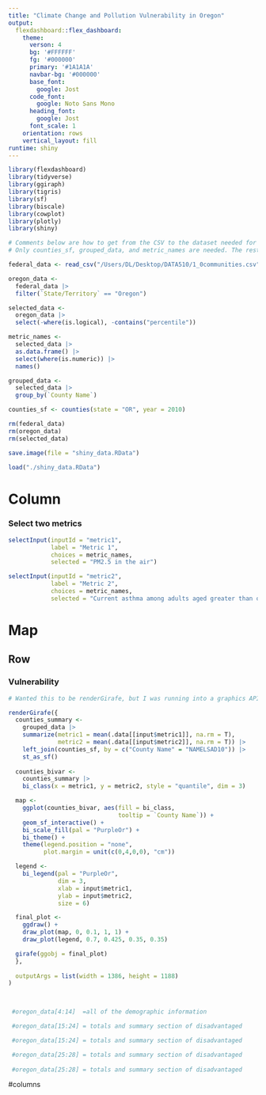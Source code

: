 ```yaml
---
title: "Climate Change and Pollution Vulnerability in Oregon"
output:
  flexdashboard::flex_dashboard:
    theme:
      verson: 4
      bg: '#FFFFFF'
      fg: '#000000'
      primary: '#1A1A1A'
      navbar-bg: '#000000'
      base_font:
        google: Jost
      code_font:
        google: Noto Sans Mono
      heading_font:
        google: Jost
      font_scale: 1
    orientation: rows
    vertical_layout: fill
runtime: shiny
---
```


```r
library(flexdashboard)
library(tidyverse)
library(ggiraph)
library(tigris)
library(sf)
library(biscale)
library(cowplot)
library(plotly)
library(shiny)

# Comments below are how to get from the CSV to the dataset needed for this prototype
# Only counties_sf, grouped_data, and metric_names are needed. The rest were removed before saving the .RData file.

federal_data <- read_csv("/Users/DL/Desktop/DATA510/1_0communities.csv")

oregon_data <-
  federal_data |>
  filter(`State/Territory` == "Oregon")

selected_data <-
  oregon_data |>
  select(-where(is.logical), -contains("percentile"))

metric_names <-
  selected_data |>
  as.data.frame() |>
  select(where(is.numeric)) |>
  names()

grouped_data <-
  selected_data |>
  group_by(`County Name`)

counties_sf <- counties(state = "OR", year = 2010)

rm(federal_data)
rm(oregon_data)
rm(selected_data)

save.image(file = "shiny_data.RData")

load("./shiny_data.RData")

```

Column {.sidebar data-width=320}
=====================================

### Select two metrics

```r
selectInput(inputId = "metric1",
            label = "Metric 1",
            choices = metric_names,
            selected = "PM2.5 in the air")

selectInput(inputId = "metric2",
            label = "Metric 2",
            choices = metric_names,
            selected = "Current asthma among adults aged greater than or equal to 18 years")
```

Map
=====================================

Row
-----------------------------------------------------------------------

### Vulnerability {.no-title}
```r
# Wanted this to be renderGirafe, but I was running into a graphics API version mismatch error with it

renderGirafe({
  counties_summary <-
    grouped_data |>
    summarize(metric1 = mean(.data[[input$metric1]], na.rm = T),
              metric2 = mean(.data[[input$metric2]], na.rm = T)) |>
    left_join(counties_sf, by = c("County Name" = "NAMELSAD10")) |>
    st_as_sf()
  
  counties_bivar <-
    counties_summary |>
    bi_class(x = metric1, y = metric2, style = "quantile", dim = 3)

  map <-
    ggplot(counties_bivar, aes(fill = bi_class,
                               tooltip = `County Name`)) +
    geom_sf_interactive() +
    bi_scale_fill(pal = "PurpleOr") +
    bi_theme() +
    theme(legend.position = "none",
          plot.margin = unit(c(0,4,0,0), "cm"))

  legend <-
    bi_legend(pal = "PurpleOr",
              dim = 3,
              xlab = input$metric1,
              ylab = input$metric2,
              size = 6)

  final_plot <- 
    ggdraw() +
    draw_plot(map, 0, 0.1, 1, 1) +
    draw_plot(legend, 0.7, 0.425, 0.35, 0.35)

  girafe(ggobj = final_plot)
  },
  
  outputArgs = list(width = 1386, height = 1188)
)


 
 #oregon_data[4:14]  =all of the demographic information

 #oregon_data[15:24] = totals and summary section of disadvantaged

 #oregon_data[15:24] = totals and summary section of disadvantaged

 #oregon_data[25:28] = totals and summary section of disadvantaged
                                                                                                                                    
 #oregon_data[25:28] = totals and summary section of disadvantaged


```

                                                                                                                                                                                                                                                                                                                                                                                                                                                                                                                                                                                                                                                                                                                                                                                                                                                                                                                                                                                                                                                                                                                                                                                                                                                                                                                                                                                                                                                                                                                                                                                                                                                                                                                                                                                                                                                                                                                                                                                                                                                                                                                                                                                                                                                                                                                                                                                                                                                                                                                                                                                                                                                                                                                                                                                                                                                                                                                                                                                                                                                                                                                                                                                                                                                                                                                                                                                                                                                                                                                                                                                                                                                                                                                                                                                                                                                                                                                                                                                                                                                                                                                                                                                                 
#columns 
